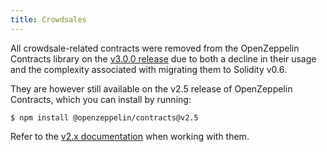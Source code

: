 ```yaml
---
title: Crowdsales
---
```


All crowdsale-related contracts were removed from the OpenZeppelin Contracts library on the [v3.0.0 release](https://forum.openzeppelin.com/t/openzeppelin-contracts-v3-0-beta-release/2256) due to both a decline in their usage and the complexity associated with migrating them to Solidity v0.6.

They are however still available on the v2.5 release of OpenZeppelin Contracts, which you can install by running:

```console
$ npm install @openzeppelin/contracts@v2.5
```

Refer to the [v2.x documentation](https://docs.openzeppelin.com/contracts/2.x/crowdsales) when working with them.

